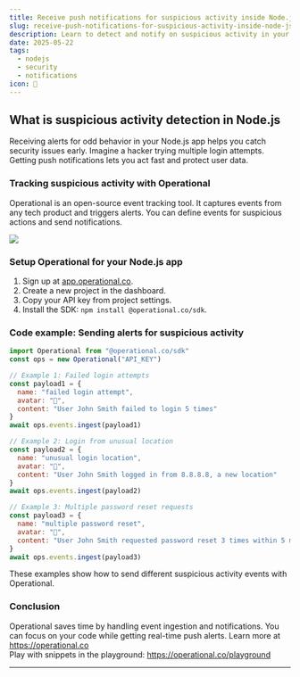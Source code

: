 ```yaml
---
title: Receive push notifications for suspicious activity inside Node.js
slug: receive-push-notifications-for-suspicious-activity-inside-node-js
description: Learn to detect and notify on suspicious activity in your Node.js app using Operational's SDK and push alerts setup quickly.
date: 2025-05-22
tags:
  - nodejs
  - security
  - notifications
icon: 🚨
---
```


## What is suspicious activity detection in Node.js

Receiving alerts for odd behavior in your Node.js app helps you catch security issues early.
Imagine a hacker trying multiple login attempts.
Getting push notifications lets you act fast and protect user data.

### Tracking suspicious activity with Operational

Operational is an open-source event tracking tool.
It captures events from any tech product and triggers alerts.
You can define events for suspicious actions and send notifications.

![](https://operational.co/images/misc/ops-usage.jpg)

### Setup Operational for your Node.js app

1. Sign up at [app.operational.co](https://app.operational.co).
2. Create a new project in the dashboard.
3. Copy your API key from project settings.
4. Install the SDK: `npm install @operational.co/sdk`.

### Code example: Sending alerts for suspicious activity

```javascript
import Operational from "@operational.co/sdk"
const ops = new Operational("API_KEY")

// Example 1: Failed login attempts
const payload1 = {
  name: "failed login attempt",
  avatar: "🚨",
  content: "User John Smith failed to login 5 times"
}
await ops.events.ingest(payload1)

// Example 2: Login from unusual location
const payload2 = {
  name: "unusual login location",
  avatar: "🚨",
  content: "User John Smith logged in from 8.8.8.8, a new location"
}
await ops.events.ingest(payload2)

// Example 3: Multiple password reset requests
const payload3 = {
  name: "multiple password reset",
  avatar: "🚨",
  content: "User John Smith requested password reset 3 times within 5 minutes"
}
await ops.events.ingest(payload3)
```

These examples show how to send different suspicious activity events with Operational.

### Conclusion

Operational saves time by handling event ingestion and notifications.
You can focus on your code while getting real-time push alerts.
Learn more at https://operational.co  
Play with snippets in the playground: https://operational.co/playground

---